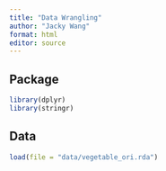 ```yaml
---
title: "Data Wrangling"
author: "Jacky Wang"
format: html
editor: source
---
```


## Package

```r

library(dplyr)
library(stringr)

```

## Data

```r
load(file = "data/vegetable_ori.rda")
```


## 

```r


```


